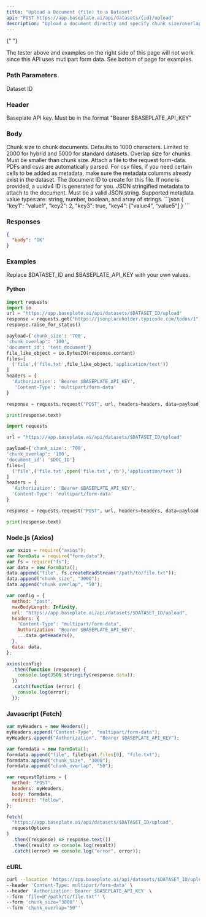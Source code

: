 ```yaml
---
title: "Upload a Document (file) to a Dataset"
api: "POST https://app.baseplate.ai/api/datasets/{id}/upload"
description: "Upload a document directly and specify chunk size/overlap, and metadata. Limit to 100MB uploads"
---
```


{" "}

<Warning>
  The tester above and examples on the right side of this page will not work
  since this API uses mutlipart form data. See bottom of page for examples.
</Warning>

### Path Parameters

<ParamField path="id" type="string" required>
  Dataset ID
</ParamField>

### Header

<ParamField header="Authorization" type="string" required>
  Baseplate API key. Must be in the format "Bearer $BASEPLATE_API_KEY"
</ParamField>

### Body

<ParamField body="chunk_size" type="number" default="1000">
  Chunk size to chunk documents. Defaults to 1000 characters. Limited to 2000
  for hybrid and 5000 for standard datasets.
</ParamField>

<ParamField body="chunk_overlap" type="number" default="100">
  Overlap size for chunks. Must be smaller than chunk size.
</ParamField>

<ParamField body="file" type="file" required>
  Attach a file to the request form-data. PDFs and csvs are automatically
  parsed. For csv files, if you need certain cells to be added as metadata, make
  sure the metadata columms already exist in the dataset.
</ParamField>

<ParamField body="document-id" type="string">
  The document ID to create for this file. If none is provided, a uuidv4 ID is
  generated for you.
</ParamField>

<ParamField body="metadata" type="string">
  JSON stringified metadata to attach to the document. Must be a valid JSON
  string. Supported metadata value types are: string, number, boolean, and array
  of strings.
  ```json
  {
    "key1": "value1",
    "key2": 2,
    "key3": true,
    "key4": ["value4", "value5"]
  }
  ```
</ParamField>

### Responses

<Tab title="🟢 200: OK">

```json
{
  "body": "OK"
}
```

</Tab>

### Examples

Replace $DATASET_ID and $BASEPLATE_API_KEY with your own values.

#### Python

```python
import requests
import io
url = "https://app.baseplate.ai/api/datasets/$DATASET_ID/upload"
response = requests.get("https://jsonplaceholder.typicode.com/todos/1")
response.raise_for_status()

payload={'chunk_size': '700',
'chunk_overlap': '100',
'document_id': 'test_document'}
file_like_object = io.BytesIO(response.content)
files=[
  ('file',('file.txt',file_like_object,'application/text'))
]
headers = {
  'Authorization': 'Bearer $BASEPLATE_API_KEY',
   'Content-Type': 'multipart/form-data'
}

response = requests.request("POST", url, headers=headers, data=payload, files=files)

print(response.text)
```

```python
import requests

url = "https://app.baseplate.ai/api/datasets/$DATASET_ID/upload"

payload={'chunk_size': '700',
'chunk_overlap': '100',
'document_id': '$DOC_ID'}
files=[
  ('file',('file.txt',open('file.txt','rb'),'application/text'))
]
headers = {
  'Authorization': 'Bearer $BASEPLATE_API_KEY',
  'Content-Type': 'multipart/form-data'
}

response = requests.request("POST", url, headers=headers, data=payload, files=files)

print(response.text)
```

### Node.js (Axios)

```javascript
var axios = require("axios");
var FormData = require("form-data");
var fs = require("fs");
var data = new FormData();
data.append("file", fs.createReadStream("/path/to/file.txt"));
data.append("chunk_size", "3000");
data.append("chunk_overlap", "50");

var config = {
  method: "post",
  maxBodyLength: Infinity,
  url: "https://app.baseplate.ai/api/datasets/$DATASET_ID/upload",
  headers: {
    "Content-Type": "multipart/form-data",
    Authorization: "Bearer $BASEPLATE_API_KEY",
    ...data.getHeaders(),
  },
  data: data,
};

axios(config)
  .then(function (response) {
    console.log(JSON.stringify(response.data));
  })
  .catch(function (error) {
    console.log(error);
  });
```

### Javascript (Fetch)

```javascript
var myHeaders = new Headers();
myHeaders.append("Content-Type", "multipart/form-data");
myHeaders.append("Authorization", "Bearer $BASEPLATE_API_KEY");

var formdata = new FormData();
formdata.append("file", fileInput.files[0], "file.txt");
formdata.append("chunk_size", "3000");
formdata.append("chunk_overlap", "50");

var requestOptions = {
  method: "POST",
  headers: myHeaders,
  body: formdata,
  redirect: "follow",
};

fetch(
  "https://app.baseplate.ai/api/datasets/$DATASET_ID/upload",
  requestOptions
)
  .then((response) => response.text())
  .then((result) => console.log(result))
  .catch((error) => console.log("error", error));
```

### cURL

```bash
curl --location 'https://app.baseplate.ai/api/datasets/$DATASET_ID/upload' \
--header 'Content-Type: multipart/form-data' \
--header 'Authorization: Bearer $BASEPLATE_API_KEY' \
--form 'file=@"/path/to/file.txt"' \
--form 'chunk_size="3000"' \
--form 'chunk_overlap="50"'
```
